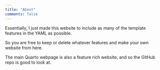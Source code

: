 ```yaml
---
title: "About"
comments: false
---
```



Essentially, I just made this website to include as many of the template features in the YAML as possible.

So you are free to keep or delete whatever features and make your own website from here.

The main Quarto webpage is also a feature rich website, and so the GitHub repo is good to look at.
